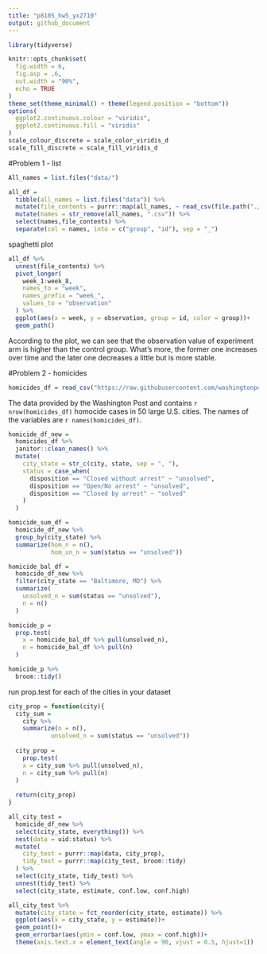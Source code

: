 ```yaml
---
title: "p8105_hw5_yx2710"
output: github_document
---
```

```r
library(tidyverse)

knitr::opts_chunk$set(
  fig.width = 6,
  fig.asp = .6,
  out.width = "90%",
  echo = TRUE
)
theme_set(theme_minimal() + theme(legend.position = "bottom"))
options(
  ggplot2.continuous.colour = "viridis",
  ggplot2.continuous.fill = "viridis"
)
scale_colour_discrete = scale_color_viridis_d
scale_fill_discrete = scale_fill_viridis_d
```

#Problem 1 - list

```r
All_names = list.files("data/")
```

```r
all_df = 
  tibble(all_names = list.files("data")) %>%
  mutate(file_contents = purrr::map(all_names, ~ read_csv(file.path("./data", .)))) %>% 
  mutate(names = str_remove(all_names, ".csv")) %>% 
  select(names,file_contents) %>% 
  separate(col = names, into = c("group", "id"), sep = "_")
```

spaghetti plot

```r
all_df %>% 
  unnest(file_contents) %>% 
  pivot_longer(
    week_1:week_8,
    names_to = "week",
    names_prefix = "week_",
    values_to = "observation"
  ) %>% 
  ggplot(aes(x = week, y = observation, group = id, color = group))+
  geom_path()
```
According to the plot, we can see that the observation value of experiment arm is higher than the control group. What's more, the former one increases over time and the later one decreases a little but is more stable.

#Problem 2 - homicides 

```r
homicides_df = read_csv("https://raw.githubusercontent.com/washingtonpost/data-homicides/master/homicide-data.csv")
```
The data provided by the Washington Post and contains `r nrow(homicides_df)` homocide cases in 50 large U.S. cities. The names of the variables are `r names(homicides_df)`. 

```r
homicide_df_new = 
  homicides_df %>% 
  janitor::clean_names() %>% 
  mutate(
    city_state = str_c(city, state, sep = ", "),
    status = case_when(
      disposition == "Closed without arrest" ~ "unsolved",
      disposition == "Open/No arrest" ~ "unsolved",
      disposition == "Closed by arrest" ~ "solved"
    ) 
  )
```

```r
homicide_sum_df =
  homicide_df_new %>% 
  group_by(city_state) %>% 
  summarize(hom_n = n(),
            hom_un_n = sum(status == "unsolved"))
```

```r
homicide_bal_df = 
  homicide_df_new %>% 
  filter(city_state == "Baltimore, MD") %>% 
  summarize(
    unsolved_n = sum(status == "unsolved"),
    n = n()
  )
```

```r
homicide_p = 
  prop.test(
    x = homicide_bal_df %>% pull(unsolved_n),
    n = homicide_bal_df %>% pull(n)
  ) 

homicide_p %>% 
  broom::tidy()
```

run prop.test for each of the cities in your dataset
```r
city_prop = function(city){
  city_sum = 
    city %>% 
    summarize(n = n(),
            unsolved_n = sum(status == "unsolved"))
  
  city_prop = 
    prop.test(
    x = city_sum %>% pull(unsolved_n),
    n = city_sum %>% pull(n)
  ) 
  
  return(city_prop)
}

```

```r
all_city_test = 
  homicide_df_new %>% 
  select(city_state, everything()) %>% 
  nest(data = uid:status) %>% 
  mutate(
    city_test = purrr::map(data, city_prop),
    tidy_test = purrr::map(city_test, broom::tidy)
  ) %>% 
  select(city_state, tidy_test) %>%
  unnest(tidy_test) %>% 
  select(city_state, estimate, conf.low, conf.high)
```

```r
all_city_test %>%
  mutate(city_state = fct_reorder(city_state, estimate)) %>% 
  ggplot(aes(x = city_state, y = estimate))+
  geom_point()+
  geom_errorbar(aes(ymin = conf.low, ymax = conf.high))+ 
  theme(axis.text.x = element_text(angle = 90, vjust = 0.5, hjust=1))
```



